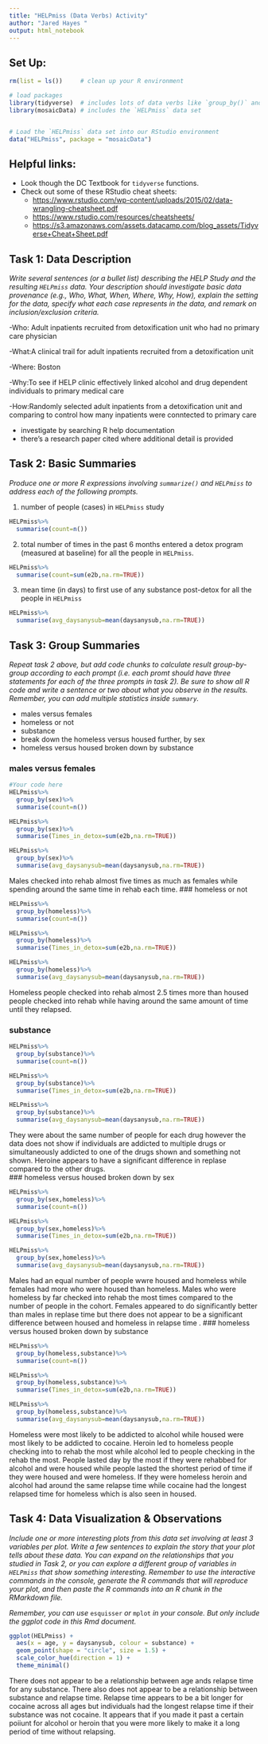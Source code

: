 ```yaml
---
title: "HELPmiss (Data Verbs) Activity"
author: "Jared Hayes "
output: html_notebook
---
```



## Set Up:

```r
rm(list = ls())     # clean up your R environment

# load packages
library(tidyverse)  # includes lots of data verbs like `group_by()` and `summarise()`
library(mosaicData) # includes the `HELPmiss` data set 


# Load the `HELPmiss` data set into our RStudio environment
data("HELPmiss", package = "mosaicData")

```

## Helpful links: 

- Look though the DC Textbook for `tidyverse` functions. 
- Check out some of these RStudio cheat sheets:
  - <https://www.rstudio.com/wp-content/uploads/2015/02/data-wrangling-cheatsheet.pdf> 
  - <https://www.rstudio.com/resources/cheatsheets/>
  - <https://s3.amazonaws.com/assets.datacamp.com/blog_assets/Tidyverse+Cheat+Sheet.pdf>
  



## Task 1: Data Description

*Write several sentences (or a bullet list) describing the HELP Study and the resulting `HELPmiss` data.  Your description should investigate basic data provenance (e.g., Who, What, When, Where, Why, How), explain the setting for the data, specify what each case represents in the data, and remark on inclusion/exclusion criteria.* 

-Who: Adult inpatients recruited from detoxification unit who had no primary care physician  

-What:A clinical trail for adult inpatients recruited from a detoxification unit 

-Where: Boston

-Why:To see if HELP clinic effectively linked alcohol and drug dependent individuals to primary medical care 

-How:Randomly selected adult inpatients from a detoxification unit and comparing to control how many inpatients were conntected to primary care 


- investigate by searching R help documentation
- there's a research paper cited where additional detail is provided



## Task 2: Basic Summaries 

*Produce one or more R expressions involving `summarize()` and `HELPmiss` to address each of the following prompts.*

1. number of people (cases) in `HELPmiss` study

```r
HELPmiss%>%
  summarise(count=n())

```

2. total number of times in the past 6 months entered a detox program (measured at baseline) for all the people in `HELPmiss`. 

```r
HELPmiss%>%
  summarise(count=sum(e2b,na.rm=TRUE))

```


3. mean time (in days) to first use of any substance post-detox for all the people in `HELPmiss`


```r
HELPmiss%>%
  summarise(avg_daysanysub=mean(daysanysub,na.rm=TRUE))

```



## Task 3: Group Summaries  

*Repeat task 2 above, but add code chunks to calculate result group-by-group according to each prompt (i.e. each promt should have three statements for each of the three prompts in task 2).  Be sure to show all R code and write a sentence or two about what you observe in the results. Remember, you can add multiple statistics inside `summary`.* 


- males versus females
- homeless or not
- substance
- break down the homeless versus housed further, by sex
- homeless versus housed broken down by substance

### males versus females
```r
#Your code here
HELPmiss%>%
  group_by(sex)%>%
  summarise(count=n())

HELPmiss%>%
  group_by(sex)%>%
  summarise(Times_in_detox=sum(e2b,na.rm=TRUE))

HELPmiss%>%
  group_by(sex)%>%
  summarise(avg_daysanysub=mean(daysanysub,na.rm=TRUE))


```
Males checked into rehab almost five times as much as females while spending around the same time in rehab each time. 
### homeless or not
```r
HELPmiss%>%
  group_by(homeless)%>%
  summarise(count=n())

HELPmiss%>%
  group_by(homeless)%>%
  summarise(Times_in_detox=sum(e2b,na.rm=TRUE))

HELPmiss%>%
  group_by(homeless)%>%
  summarise(avg_daysanysub=mean(daysanysub,na.rm=TRUE))

```
Homeless people checked into rehab almost 2.5 times more than housed people checked into rehab while having around the same amount of time until they relapsed. 

### substance
```r
HELPmiss%>%
  group_by(substance)%>%
  summarise(count=n())

HELPmiss%>%
  group_by(substance)%>%
  summarise(Times_in_detox=sum(e2b,na.rm=TRUE))

HELPmiss%>%
  group_by(substance)%>%
  summarise(avg_daysanysub=mean(daysanysub,na.rm=TRUE))

```
They were about the same number of people for each drug however the data does not show if individuals are addicted to multiple drugs or simultaneously addicted to one of the drugs shown and something not shown. Heroine appears to have a significant difference in replase compared to the other drugs.  
### homeless versus housed broken down by sex
```r
HELPmiss%>%
  group_by(sex,homeless)%>%
  summarise(count=n())

HELPmiss%>%
  group_by(sex,homeless)%>%
  summarise(Times_in_detox=sum(e2b,na.rm=TRUE))

HELPmiss%>%
  group_by(sex,homeless)%>%
  summarise(avg_daysanysub=mean(daysanysub,na.rm=TRUE))

```
Males had an equal number of people wwre housed and homeless while females had more who were housed than homeless. Males who were homeless by far checked into rehab the most times compared to the number of people in the cohort. Females appeared to do significantly better than males in replase time but there does not appear to be a significant difference between housed and homeless in relapse time . 
### homeless versus housed broken down by substance
```r
HELPmiss%>%
  group_by(homeless,substance)%>%
  summarise(count=n())

HELPmiss%>%
  group_by(homeless,substance)%>%
  summarise(Times_in_detox=sum(e2b,na.rm=TRUE))

HELPmiss%>%
  group_by(homeless,substance)%>%
  summarise(avg_daysanysub=mean(daysanysub,na.rm=TRUE))

```
Homeless were most likely to be addicted to alcohol while housed were most likely to be addicted to cocaine. Heroin led to homeless people checking into to rehab the most while alcohol led to people checking in the rehab the most. People lasted day by the most if they were rehabbed for alcohol and were housed while people lasted the shortest period of time if they were housed and were homeless. If they were homeless heroin and alcohol had around the same relapse time while cocaine had the longest relapsed time for homeless which is also seen in housed. 


## Task 4: Data Visualization & Observations

*Include one or more interesting plots from this data set involving at least 3 variables per plot. Write a few sentences to explain the story that your plot tells about these data.  You can expand on the relationships that you studied in Task 2, or you can explore a different group of variables in `HELPmiss` that show something interesting. Remember to use the interactive commands in the console, generate the R commands that will reproduce your plot, and then paste the R commands into an R chunk in the RMarkdown file.*  

*Remember, you can use* `esquisser` *or* `mplot` *in your console. But only include the ggplot code in this Rmd document.*


```r
ggplot(HELPmiss) +
  aes(x = age, y = daysanysub, colour = substance) +
  geom_point(shape = "circle", size = 1.5) +
  scale_color_hue(direction = 1) +
  theme_minimal()
```
There does not appear to be a relationship between age ands relapse time for any substance. There also does not appear to be a relationship between substance and relapse time. Relapse time appears to be a bit longer for cocaine across all ages but individuals had the longest relapse time if their substance was not cocaine. It appears that if you made it past a certain poiiunt for alcohol or heroin that you were more likely to make it a long period of time without relapsing. 


